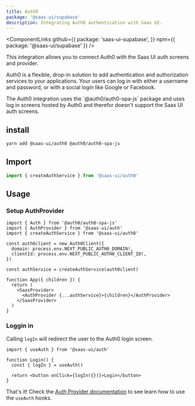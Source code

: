 ```yaml
---
title: Auth0
package: '@saas-ui/supabase'
description: Integrating Auth0 authentication with Saas UI.
---
```


<ComponentLinks
  github={{
    package: 'saas-ui-supabase',
  }}
  npm={{ package: '@saas-ui/supabase' }}
/>

This integration allows you to connect Auth0 with the Saas UI auth screens and provider.

Auth0 is a flexible, drop-in solution to add authentication and authorization services to your applications. Your users can log in with either a username and password, or with a social login like Google or Facebook.

<Info>
  The Auth0 integration uses the `@auth0/auth0-spa-js` package and uses log in
  screens hosted by Auth0 and therefor doesn't support the Saas UI auth screens.
</Info>

## install

```bash
yarn add @saas-ui/auth0 @auth0/auth0-spa-js
```

## Import

```js
import { createAuthService } from '@saas-ui/auth0'
```

## Usage

### Setup AuthProvider

```tsx
import { Auth } from '@auth0/auth0-spa-js'
import { AuthProvider } from '@saas-ui/auth'
import { createAuthService } from '@saas-ui/auth0'

const auth0client = new Auth0Client({
  domain: process.env.NEXT_PUBLIC_AUTH0_DOMAIN!,
  clientId: process.env.NEXT_PUBLIC_AUTH0_CLIENT_ID!,
})

const authService = createAuthService(auth0client)

function App({ children }) {
  return (
    <SaasProvider>
      <AuthProvider {...authService}>{children}</AuthProvider>
    </SaasProvider>
  )
}
```

### Loggin in

Calling `logIn` will redirect the user to the Auth0 login screen.

```tsx
import { useAuth } from '@saas-ui/auth'

function Login() {
  const { logIn } = useAuth()

  return <button onClick={logIn({})}>Login</button>
}
```

That's it! Check the [Auth Provider documentation](/docs/components/auth/auth-provider) to see learn how to use the `useAuth` hooks.
